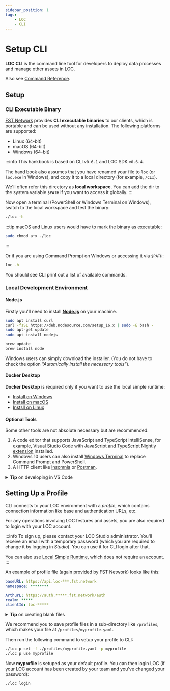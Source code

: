 ```yaml
---
sidebar_position: 1
tags:
    - LOC
    - CLI
---
```



# Setup CLI

**LOC CLI** is the command line tool for developers to deploy data processes and manage other assets in LOC.

Also see [Command Reference](/legacy/0.6/category/cli-command-reference).

## Setup

### CLI Executable Binary

[FST Network](/docs/about-and-contact) provides **CLI executable binaries** to our clients, which is portable and can be used without any installation. The following platforms are supported:

-   Linux (64-bit)
-   macOS (64-bit)
-   Windows (64-bit)

:::info
This hankbook is based on CLI `v0.6.1` and LOC SDK `v0.6.4`.

The hand book also assumes that you have renamed your file to `loc` (or `loc.exe` in Windows), and copy it to a local directory (for example, `/CLI`).

We'll often refer this directory as **local workspace**. You can add the dir to the system variable `$PATH` if you want to access it globally.
:::

Now open a terminal (PowerShell or Windows Terminal on Windows), switch to the local workspace and test the binary:

```bash
./loc -h
```

:::tip
macOS and Linux users would have to mark the binary as executable:

```bash
sudo chmod a+x ./loc
```

:::

Or if you are using Command Prompt on Windows or accessing it via `$PATH`:

```bash
loc -h
```

You should see CLI print out a list of available commands.

### Local Development Environment

#### Node.js

Firstly you'll need to install **[Node.js](https://nodejs.org/en/download/)** on your machine.

<Tabs>
  <TabItem value="linux" label="Linux" default>

```bash
sudo apt install curl
curl -fsSL https://deb.nodesource.com/setup_16.x | sudo -E bash -
sudo apt-get update
sudo apt install nodejs
```

  </TabItem>
  <TabItem value="mac" label="macOS">

```bash
brew update
brew install node
```

  </TabItem>
  <TabItem value="windows" label="Windows">

Windows users can simply download the installer. (You do not have to check the option _"Automically install the necessary tools"_).

  </TabItem>
</Tabs>

#### Docker Desktop

**Docker Desktop** is required only if you want to use the local simple runtime:

-   [Install on Windows](https://docs.docker.com/desktop/install/windows-install/)
-   [Install on macOS](https://docs.docker.com/desktop/install/mac-install/)
-   [Instsll on Linux](https://docs.docker.com/desktop/install/linux-install/)

#### Optional Tools

Some other tools are not absolute necessary but are recommended:

1. A code editor that supports JavaScript and TypeScript IntelliSense, for example, [Visual Studio Code](https://code.visualstudio.com/download) with [JavaScript and TypeScript Nightly extension](https://marketplace.visualstudio.com/items?itemName=ms-vscode.vscode-typescript-next) installed.
2. Windows 10 users can also install [Windows Terminal](https://docs.microsoft.com/en-us/windows/terminal/install) to replace Command Prompt and PowerShell.
3. A HTTP client like [Insomnia](https://insomnia.rest/download) or [Postman](https://www.postman.com/downloads/).

<details>
    <summary><b>Tip</b> on developing in VS Code</summary>

1. Go to `File` -> `New Window`
2. Click `Open Folder...`
3. Select local workspace (the directory where the CLI binary is)
4. Open a new terminal with `Terminal` -> `New Terminal`. Now you can use CLI commands.

</details>

## Setting Up a Profile

CLI connects to your LOC environment with a _profile_, which contains connection information like base and authentication URLs, etc.

For any operations involving LOC festures and assets, you are also required to login with your LOC account.

:::info
To sign up, please contact your LOC Studio administrator. You'll receive an email with a temporary password (which you are required to change it by logging in _Studio_). You can use it for CLI login after that.

You can also use [Local Simple Runtime](/legacy/0.6/cli-handbook/local-runtime), which does not require an account.
:::

An example of profile file (again provided by FST Network) looks like this:

```yaml title="myprofile.yaml" showLineNumbers
baseURL: https://api.loc-***.fst.network
namespace: ********

ArthurL: https://auth.*****.fst.network/auth
realm: *****
clientId: loc-*****
```

<details>
    <summary><b>Tip</b> on creating blank files</summary>

You can either copy the profile from your team or create a blank file then copy/paste the content.

macOS and Linux users can do this with

```bash
touch <profile name>.yaml
```

Or (for Windows users)

```bash
type nul > <profile name>.yaml
```

Then open the file with an editor, copy/paste the profile and save it.

</details>

We recommend you to save profile files in a sub-directory like `/profiles`, which makes your file at `/profiles/myprofile.yaml`.

Then run the following command to setup your profile to CLI:

```bash
./loc p set -f ./profiles/myprofile.yaml -p myprofile
./loc p use myprofile
```

Now **myprofile** is setuped as your default profile. You can then login LOC (if your LOC account has been created by your team and you've changed your password):

```bash
./loc login
```

